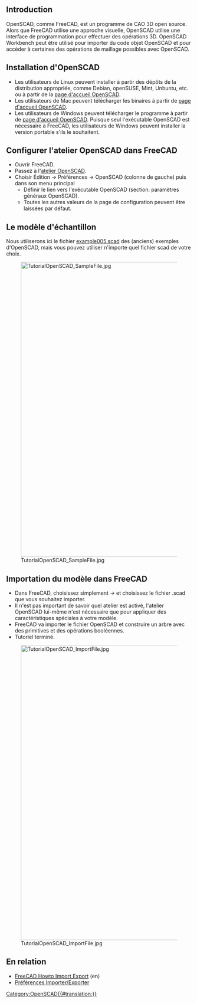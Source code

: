 <languages/>

{{TutorialInfo/fr
|Topic=Importer du code d'OpenSCAD
|Level=Débutant
|Time=30 minutes
|Author=r-frank
|FCVersion=0.16.6704
|Files=
}}

== Introduction ==

OpenSCAD, comme FreeCAD, est un programme de CAO 3D open source. Alors que FreeCAD utilise une approche visuelle, OpenSCAD utilise une interface de programmation pour effectuer des opérations 3D. OpenSCAD Workbench peut être utilisé pour importer du code objet OpenSCAD et pour accéder à certaines des opérations de maillage possibles avec OpenSCAD.

<span id="Installing_OpenSCAD"></span>
== Installation d'OpenSCAD ==

<div class="mw-translate-fuzzy">
* Les utilisateurs de Linux peuvent installer à partir des dépôts de la distribution appropriée, comme Debian, openSUSE, Mint, Unbuntu, etc. ou à partir de la [http://www.openscad.org/ page d'accueil OpenSCAD].
* Les utilisateurs de Mac peuvent télécharger les binaires à partir de [http://www.openscad.org/ page d'accueil OpenSCAD].
* Les utilisateurs de Windows peuvent télécharger le programme à partir de [http://www.openscad.org/ page d'accueil OpenSCAD]. Puisque seul l'exécutable OpenSCAD est nécessaire à FreeCAD, les utilisateurs de Windows peuvent installer la version portable s'ils le souhaitent.
</div>

<span id="Configuring_OpenSCAD_workbench_in_FreeCAD"></span>
== Configurer l'atelier OpenSCAD dans FreeCAD ==

* Ouvrir FreeCAD.
* Passez à l'[[OpenSCAD_Workbench/fr|atelier OpenSCAD]].
* Choisir Édition → Préférences → OpenSCAD (colonne de gauche) puis dans son menu principal
** Définir le lien vers l'exécutable OpenSCAD (section: paramètres généraux OpenSCAD).
** Toutes les autres valeurs de la page de configuration peuvent être laissées par défaut.

<span id="The_sample_model"></span>
== Le modèle d'échantillon ==

Nous utiliserons ici le fichier [https://github.com/openscad/openscad/blob/master/examples/Old/example005.scad example005.scad] des (anciens) exemples d'OpenSCAD, mais vous pouvez utiliser n'importe quel fichier scad de votre choix.

[[Image:TutorialOpenSCAD SampleFile.jpg|800px]]

<span id="Importing_the_model_in_FreeCAD"></span>
== Importation du modèle dans FreeCAD ==

<div class="mw-translate-fuzzy">
* Dans FreeCAD, choisissez simplement {{KEY|Fichier}} → {{KEY|Ouvrir}} et choisissez le fichier .scad que vous souhaitez importer.
* Il n'est pas important de savoir quel atelier est activé, l'atelier OpenSCAD lui-même n'est nécessaire que pour appliquer des caractéristiques spéciales à votre modèle.
* FreeCAD va importer le fichier OpenSCAD et construire un arbre avec des primitives et des opérations booléennes.
* Tutoriel terminé.
</div>

[[Image:TutorialOpenSCAD_ImportFile.jpg|800px]]

<span id="Related"></span>
== En relation == 

* [[FreeCAD_Howto_Import_Export|FreeCAD Howto Import Export]] (en)
* [[Import_Export_Preferences/fr|Préférences Importer/Exporter]]

[[Category:OpenSCAD{{#translation:}}]]